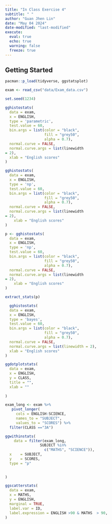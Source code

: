 ```yaml
---
title: "In Class Exercise 4"
subtitle: " "
author: "Guan Jhen Lin"
date: "May 04 2024"
date-modified: "last-modified"
execute: 
  eval: true
  echo: true
  warning: false
  freeze: true
---
```


## Getting Started

```r
pacman::p_load(tidyverse, ggstatsplot)
```

```r
exam <- read_csv("data/Exam_data.csv")
```

```r
set.seed(1234)
```

```r
gghistostats(
  data = exam,
  x = ENGLISH, 
  type = 'parametric',
  test.value = 60, 
  bin.args = list(color = "black",
                  fill = "grey50",
                  alpha = 0.7), 
  normal.curve = FALSE,
  normal.curve.args = list(linewidth 
= 2), 
  xlab = "English scores"
)
```

```r

gghistostats(
  data = exam,
  x = ENGLISH, 
  type = 'np',
  test.value = 60, 
  bin.args = list(color = "black",
                  fill = "grey50",
                  alpha = 0.7), 
  normal.curve = FALSE,
  normal.curve.args = list(linewidth 
= 2), 
    xlab = "English scores"
)
```


```r
p <- gghistostats(
  data = exam,
  x = ENGLISH, 
  type = 'np',
  test.value = 60, 
  bin.args = list(color = "black",
                  fill = "grey50",
                  alpha = 0.7), 
  normal.curve = FALSE,
  normal.curve.args = list(linewidth 
= 2), 
    xlab = "English scores"
)

```

```r
extract_stats(p)
```

```r
  gghistostats(
  data = exam,
  x = ENGLISH, 
  type = 'bayes',
  test.value = 60, 
  bin.args = list(color = "black",
                  fill = "grey50",
                  alpha = 0.7), 
  normal.curve = FALSE,
  normal.curve.args = list(linewidth = 2), 
  xlab = "English scores"
)

```


```r
ggdotplotstats(
  data = exam,
  x = ENGLISH, 
  y = CLASS,
  title = "",
  xlab = ""
  
)
```


```r
exam_long <- exam %>%
   pivot_longer(
     cols = ENGLISH:SCIENCE,
     names_to = "SUBJECT",
     values_to = "SCORES") %>%
  filter(CLASS =="3A")
```

```r

ggwithinstats(
    data = filter(exam_long,
                SUBJECT %in%
                  c("MATHS", "SCIENCE")),
  x    = SUBJECT,
  y    = SCORES,
  type = "p"
  
  
)
```

```r
ggscatterstats(
  data = exam,
  x = MATHS,
  y = ENGLISH, 
  marginal = TRUE, 
  label.var = ID,
  label.expression = ENGLISH >90 & MATHS  > 90,
)
```







